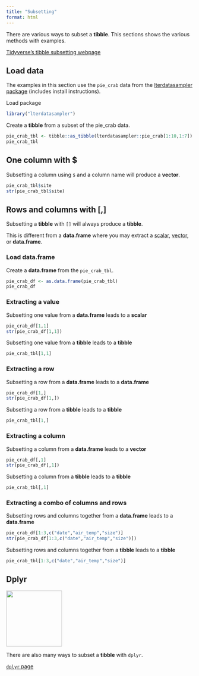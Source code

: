 ```yaml
---
title: "Subsetting"
format: html
---
```


There are various ways to subset a __tibble__. This sections shows the various methods with examples.

[Tidyverse's tibble subsetting webpage](https://tibble.tidyverse.org/reference/subsetting.html)

## Load data

The examples in this section use the `pie_crab` data from the [lterdatasampler package](/datasets/lterdatasampler.qmd) (includes install instructions).

Load package
```r
library("lterdatasampler")
```

Create a __tibble__ from a subset of the pie_crab data.
```r
pie_crab_tbl <- tibble::as_tibble(lterdatasampler::pie_crab[1:10,1:7])
pie_crab_tbl
```

## One column with $

Subsetting a column using `$` and a column name will produce a __vector__.

```r
pie_crab_tbl$site
str(pie_crab_tbl$site)
```

## Rows and columns with [,]

Subsetting a __tibble__ with `[]` will always produce a __tibble__.

This is different from a __data.frame__ where you may extract a [scalar](https://neof-workshops.github.io/R_j4c0xh/04-R_objects.html#scalar), [vector](https://neof-workshops.github.io/R_j4c0xh/04-R_objects.html#vectors-lists), or __data.frame__.

### Load data.frame

Create a __data.frame__ from the `pie_crab_tbl`.
```r
pie_crab_df <- as.data.frame(pie_crab_tbl)
pie_crab_df
```

### Extracting a value

Subsetting one value from a __data.frame__ leads to a __scalar__
```r
pie_crab_df[1,1]
str(pie_crab_df[1,1])
```

Subsetting one value from a __tibble__ leads to a __tibble__
```r
pie_crab_tbl[1,1]
```

### Extracting a row

Subsetting a row from a __data.frame__ leads to a __data.frame__

```r
pie_crab_df[1,]
str(pie_crab_df[1,])
```

Subsetting a row from a __tibble__ leads to a __tibble__
```r
pie_crab_tbl[1,]
```

### Extracting a column

Subsetting a column from a __data.frame__ leads to a __vector__
```r
pie_crab_df[,1]
str(pie_crab_df[,1])
```

Subsetting a column from a __tibble__ leads to a __tibble__
```r
pie_crab_tbl[,1]
```

### Extracting a combo of columns and rows

Subsetting rows and columns together from a __data.frame__ leads to a __data.frame__
```r
pie_crab_df[1:3,c("date","air_temp","size")]
str(pie_crab_df[1:3,c("date","air_temp","size")])
```

Subsetting rows and columns together from a __tibble__ leads to a __tibble__
```r
pie_crab_tbl[1:3,c("date","air_temp","size")]
```

## Dplyr

<div class="hexrow">
  <p><a href="/dplyr/dplyr.qmd">
  <img src="/images/dplyr.png" width="150px">
  </a></p>
</div>

There are also many ways to subset a __tibble__ with `dplyr`.

[`dplyr` page](/dplyr/dplyr.qmd)
